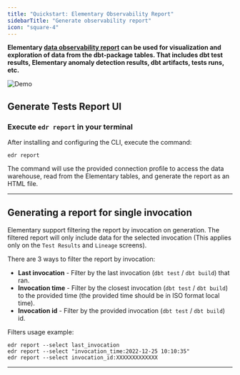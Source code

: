 ```yaml
---
title: "Quickstart: Elementary Observability Report"
sidebarTitle: "Generate observability report"
icon: "square-4"
---
```



**Elementary [data observability report](cloud/features/collaboration-and-communication/data-observability-dashboard) can be used for visualization and exploration of data from the dbt-package tables. That includes dbt test results, Elementary anomaly detection results, dbt artifacts, tests runs, etc.**

<Frame>
  <img
    src="https://raw.githubusercontent.com/elementary-data/elementary/master/static/report_ui.gif"
    alt="Demo"
  />
</Frame>


## Generate Tests Report UI

### Execute `edr report` in your terminal

After installing and configuring the CLI, execute the command:

```shell
edr report
```

The command will use the provided connection profile to access the data warehouse, read from the Elementary tables, and generate the report as an HTML file.

---

## Generating a report for single invocation

Elementary support filtering the report by invocation on generation.
The filtered report will only include data for the selected invocation (This applies only on the `Test Results` and `Lineage` screens).

There are 3 ways to filter the report by invocation:

- **Last invocation** - Filter by the last invocation (`dbt test` / `dbt build`) that ran.
- **Invocation time** - Filter by the closest invocation (`dbt test` / `dbt build`) to the provided time (the provided time should be in ISO format local time).
- **Invocation id** - Filter by the provided invocation (`dbt test` / `dbt build`) id.

Filters usage example:

```shell edr report invocation filters
edr report --select last_invocation
edr report --select "invocation_time:2022-12-25 10:10:35"
edr report --select invocation_id:XXXXXXXXXXXXX
```

---

<Snippet file="share-report.mdx" />
